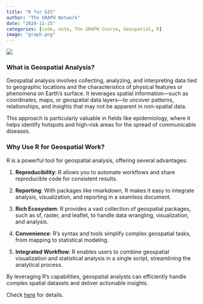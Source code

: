 ```yaml
---
title: "R for GIS"
author: "The GRAPH Network"
date: "2024-11-25"
categories: [code, note, The GRAPH Course, Geospatial, R]
image: "graph.png"
---
```


![](graph.png)

### What is Geospatial Analysis?

Geospatial analysis involves collecting, analyzing, and interpreting data tied to geographic locations and the characteristics of physical features or phenomena on Earth’s surface. It leverages spatial information—such as coordinates, maps, or geospatial data layers—to uncover patterns, relationships, and insights that may not be apparent in non-spatial data.

This approach is particularly valuable in fields like epidemiology, where it helps identify hotspots and high-risk areas for the spread of communicable diseases.

### Why Use R for Geospatial Work?

R is a powerful tool for geospatial analysis, offering several advantages:

1.  **Reproducibility**: R allows you to automate workflows and share reproducible code for consistent results.

2.  **Reporting**: With packages like rmarkdown, R makes it easy to integrate analysis, visualization, and reporting in a seamless document.

3.  **Rich Ecosystem**: R provides a vast collection of geospatial packages, such as sf, raster, and leaflet, to handle data wrangling, visualization, and analysis.

4.  **Convenience**: R’s syntax and tools simplify complex geospatial tasks, from mapping to statistical modeling.

5.  **Integrated Workflow**: R enables users to combine geospatial visualization and statistical analysis in a single script, streamlining the analytical process.

By leveraging R’s capabilities, geospatial analysts can efficiently handle complex spatial datasets and deliver actionable insights.

Check [here](https://lawaloa.github.io/R_GIS/){target="_blank"} for details.
